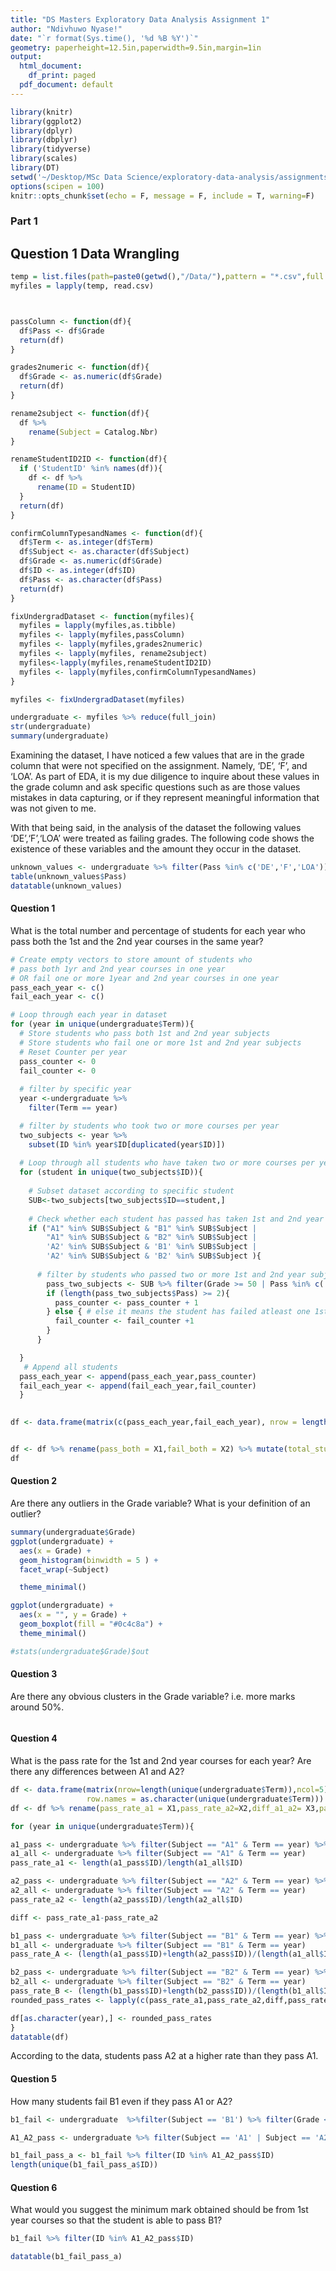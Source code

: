 ```yaml
---
title: "DS Masters Exploratory Data Analysis Assignment 1"
author: "Ndivhuwo Nyase!"
date: "`r format(Sys.time(), '%d %B %Y')`"
geometry: paperheight=12.5in,paperwidth=9.5in,margin=1in
output:
  html_document:
    df_print: paged
  pdf_document: default
---
```


```r
library(knitr)
library(ggplot2)
library(dplyr)
library(dbplyr)
library(tidyverse)
library(scales)
library(DT)
setwd('~/Desktop/MSc Data Science/exploratory-data-analysis/assignments/')
options(scipen = 100)
knitr::opts_chunk$set(echo = F, message = F, include = T, warning=F)
```



### Part 1
## Question 1 Data Wrangling

```r


temp = list.files(path=paste0(getwd(),"/Data/"),pattern = "*.csv",full.names = TRUE)
myfiles = lapply(temp, read.csv)



passColumn <- function(df){
  df$Pass <- df$Grade
  return(df)
}

grades2numeric <- function(df){
  df$Grade <- as.numeric(df$Grade)
  return(df)
}

rename2subject <- function(df){
  df %>% 
    rename(Subject = Catalog.Nbr)
}

renameStudentID2ID <- function(df){
  if ('StudentID' %in% names(df)){
    df <- df %>% 
      rename(ID = StudentID) 
  }
  return(df)
}

confirmColumnTypesandNames <- function(df){
  df$Term <- as.integer(df$Term)
  df$Subject <- as.character(df$Subject)
  df$Grade <- as.numeric(df$Grade)
  df$ID <- as.integer(df$ID)
  df$Pass <- as.character(df$Pass)
  return(df)
}

fixUndergradDataset <- function(myfiles){
  myfiles = lapply(myfiles,as.tibble)
  myfiles <- lapply(myfiles,passColumn)
  myfiles <- lapply(myfiles,grades2numeric)
  myfiles <- lapply(myfiles, rename2subject)
  myfiles<-lapply(myfiles,renameStudentID2ID)
  myfiles <- lapply(myfiles,confirmColumnTypesandNames)
}

myfiles <- fixUndergradDataset(myfiles)
```

```r

undergraduate <- myfiles %>% reduce(full_join)
str(undergraduate)
summary(undergraduate)
```
Examining the dataset, I have noticed a few values that are in the grade column that were not specified on the assignment. Namely, 'DE', 'F', and 'LOA'. As part of EDA, it is my due diligence to inquire about these values in the grade column and ask specific questions such as are those values mistakes in data capturing, or if they represent meaningful information that was not given to me.

With that being said, in the analysis of the dataset the following values 'DE','F','LOA' were treated as failing grades. The following code shows the existence of these variables and the amount they occur in the dataset.
```r
unknown_values <- undergraduate %>% filter(Pass %in% c('DE','F','LOA'))
table(unknown_values$Pass)
datatable(unknown_values)

```
#### Question 1
What is the total number and percentage of students for each year who pass both the 1st and the 2nd year courses in the same year?
```r
# Create empty vectors to store amount of students who
# pass both 1yr and 2nd year courses in one year
# OR fail one or more 1year and 2nd year courses in one year
pass_each_year <- c()
fail_each_year <- c()

# Loop through each year in dataset
for (year in unique(undergraduate$Term)){
  # Store students who pass both 1st and 2nd year subjects
  # Store students who fail one or more 1st and 2nd year subjects
  # Reset Counter per year
  pass_counter <- 0
  fail_counter <- 0
  
  # filter by specific year 
  year <-undergraduate %>%
    filter(Term == year)

  # filter by students who took two or more courses per year
  two_subjects <- year %>% 
    subset(ID %in% year$ID[duplicated(year$ID)])
  
  # Loop through all students who have taken two or more courses per year
  for (student in unique(two_subjects$ID)){
    
    # Subset dataset according to specific student
    SUB<-two_subjects[two_subjects$ID==student,]
    
    # Check whether each student has passed has taken 1st and 2nd year subject in one year
    if ("A1" %in% SUB$Subject & "B1" %in% SUB$Subject |
        "A1" %in% SUB$Subject & "B2" %in% SUB$Subject |
        'A2' %in% SUB$Subject & 'B1' %in% SUB$Subject |
        'A2' %in% SUB$Subject & 'B2' %in% SUB$Subject ){
      
      # filter by students who passed two or more 1st and 2nd year subjects
        pass_two_subjects <- SUB %>% filter(Grade >= 50 | Pass %in% c('PA','UP'))
        if (length(pass_two_subjects$Pass) >= 2){
          pass_counter <- pass_counter + 1
        } else { # else it means the student has failed atleast one 1st or 2nd year subject
          fail_counter <- fail_counter +1
        } 
      }

  }
   # Append all students
  pass_each_year <- append(pass_each_year,pass_counter)
  fail_each_year <- append(fail_each_year,fail_counter)
  }
 

df <- data.frame(matrix(c(pass_each_year,fail_each_year), nrow = length(unique(undergraduate$Term)), ncol = 2),row.names =unique(undergraduate$Term) )


df <- df %>% rename(pass_both = X1,fail_both = X2) %>% mutate(total_students = pass_both+fail_both, pass_percent = percent(pass_both/total_students))
df
```
#### Question 2
Are there any outliers in the Grade variable? What is your definition of an outlier?
```r

summary(undergraduate$Grade)
ggplot(undergraduate) +
  aes(x = Grade) +
  geom_histogram(binwidth = 5 ) +
  facet_wrap(~Subject)

  theme_minimal()

ggplot(undergraduate) +
  aes(x = "", y = Grade) +
  geom_boxplot(fill = "#0c4c8a") +
  theme_minimal()

#stats(undergraduate$Grade)$out
```
#### Question 3
Are there any obvious clusters in the Grade variable? i.e. more marks around 50%.
```r


```

#### Question 4
What is the pass rate for the 1st and 2nd year courses for each year? Are there any differences between A1 and A2?
```r

df <- data.frame(matrix(nrow=length(unique(undergraduate$Term)),ncol=5),
                 row.names = as.character(unique(undergraduate$Term)))
df <- df %>% rename(pass_rate_a1 = X1,pass_rate_a2=X2,diff_a1_a2= X3,pass_rate_A=X4,pass_rate_B=X5)

for (year in unique(undergraduate$Term)){

a1_pass <- undergraduate %>% filter(Subject == "A1" & Term == year) %>% filter(Grade >= 50 | Pass %in% c('PA','UP'))
a1_all <- undergraduate %>% filter(Subject == "A1" & Term == year) 
pass_rate_a1 <- length(a1_pass$ID)/length(a1_all$ID)

a2_pass <- undergraduate %>% filter(Subject == "A2" & Term == year) %>% filter(Grade >= 50 | Pass %in% c('PA','UP'))
a2_all <- undergraduate %>% filter(Subject == "A2" & Term == year) 
pass_rate_a2 <- length(a2_pass$ID)/length(a2_all$ID)

diff <- pass_rate_a1-pass_rate_a2

b1_pass <- undergraduate %>% filter(Subject == "B1" & Term == year) %>% filter(Grade >= 50 | Pass %in% c('PA','UP'))
b1_all <- undergraduate %>% filter(Subject == "B1" & Term == year) 
pass_rate_A <- (length(a1_pass$ID)+length(a2_pass$ID))/(length(a1_all$ID)+length(a2_all$ID))

b2_pass <- undergraduate %>% filter(Subject == "B2" & Term == year) %>% filter(Grade >= 50 | Pass %in% c('PA','UP'))
b2_all <- undergraduate %>% filter(Subject == "B2" & Term == year) 
pass_rate_B <- (length(b1_pass$ID)+length(b2_pass$ID))/(length(b1_all$ID)+length(b2_all$ID))
rounded_pass_rates <- lapply(c(pass_rate_a1,pass_rate_a2,diff,pass_rate_A,pass_rate_B),round,digits=3)

df[as.character(year),] <- rounded_pass_rates
}
datatable(df)
```
According to the data, students pass A2 at a higher rate than they pass A1. 


#### Question 5
How many students fail B1 even if they pass A1 or A2?

```r

b1_fail <- undergraduate  %>%filter(Subject == 'B1') %>% filter(Grade < 50 | Pass %in% c('INC','DPR','AB','DE','F','LOA'))

A1_A2_pass <- undergraduate %>% filter(Subject == 'A1' | Subject == 'A2') %>% filter(Grade >=50 | Pass %in% c('PA','UP')) 

b1_fail_pass_a <- b1_fail %>% filter(ID %in% A1_A2_pass$ID)
length(unique(b1_fail_pass_a$ID))
```

#### Question 6
What would you suggest the minimum mark obtained should be from 1st year courses so that the student is able to pass B1?

```r

b1_fail %>% filter(ID %in% A1_A2_pass$ID)

datatable(b1_fail_pass_a)
```